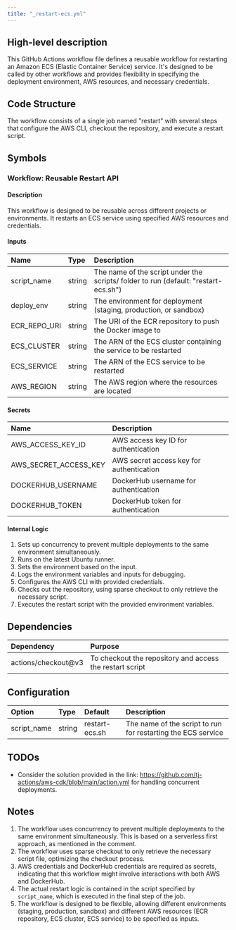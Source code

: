 ```yaml
---
title: "_restart-ecs.yml"
---
```


## High-level description
This GitHub Actions workflow file defines a reusable workflow for restarting an Amazon ECS (Elastic Container Service) service. It's designed to be called by other workflows and provides flexibility in specifying the deployment environment, AWS resources, and necessary credentials.

## Code Structure
The workflow consists of a single job named "restart" with several steps that configure the AWS CLI, checkout the repository, and execute a restart script.

## Symbols

### Workflow: Reusable Restart API
#### Description
This workflow is designed to be reusable across different projects or environments. It restarts an ECS service using specified AWS resources and credentials.

#### Inputs
| Name | Type | Description |
|:-----|:-----|:------------|
| script_name | string | The name of the script under the scripts/ folder to run (default: "restart-ecs.sh") |
| deploy_env | string | The environment for deployment (staging, production, or sandbox) |
| ECR_REPO_URI | string | The URI of the ECR repository to push the Docker image to |
| ECS_CLUSTER | string | The ARN of the ECS cluster containing the service to be restarted |
| ECS_SERVICE | string | The ARN of the ECS service to be restarted |
| AWS_REGION | string | The AWS region where the resources are located |

#### Secrets
| Name | Description |
|:-----|:------------|
| AWS_ACCESS_KEY_ID | AWS access key ID for authentication |
| AWS_SECRET_ACCESS_KEY | AWS secret access key for authentication |
| DOCKERHUB_USERNAME | DockerHub username for authentication |
| DOCKERHUB_TOKEN | DockerHub token for authentication |

#### Internal Logic
1. Sets up concurrency to prevent multiple deployments to the same environment simultaneously.
2. Runs on the latest Ubuntu runner.
3. Sets the environment based on the input.
4. Logs the environment variables and inputs for debugging.
5. Configures the AWS CLI with provided credentials.
6. Checks out the repository, using sparse checkout to only retrieve the necessary script.
7. Executes the restart script with the provided environment variables.

## Dependencies
| Dependency | Purpose |
|:-----------|:--------|
| actions/checkout@v3 | To checkout the repository and access the restart script |

## Configuration
| Option | Type | Default | Description |
|:-------|:-----|:--------|:------------|
| script_name | string | restart-ecs.sh | The name of the script to run for restarting the ECS service |

## TODOs
- Consider the solution provided in the link: https://github.com/tj-actions/aws-cdk/blob/main/action.yml for handling concurrent deployments.

## Notes
1. The workflow uses concurrency to prevent multiple deployments to the same environment simultaneously. This is based on a serverless first approach, as mentioned in the comment.
2. The workflow uses sparse checkout to only retrieve the necessary script file, optimizing the checkout process.
3. AWS credentials and DockerHub credentials are required as secrets, indicating that this workflow might involve interactions with both AWS and DockerHub.
4. The actual restart logic is contained in the script specified by `script_name`, which is executed in the final step of the job.
5. The workflow is designed to be flexible, allowing different environments (staging, production, sandbox) and different AWS resources (ECR repository, ECS cluster, ECS service) to be specified as inputs.